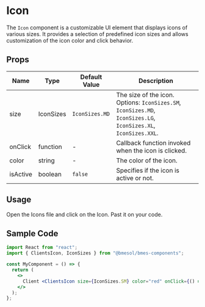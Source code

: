 
<Meta title="Icons/Docs" />

# Icon

The `Icon` component is a customizable UI element that displays icons of various sizes. It provides a selection of predefined icon sizes and allows customization of the icon color and click behavior.

## Props

| Name     | Type      | Default Value  | Description                                                                                                     |
| -------- | --------- | -------------- | --------------------------------------------------------------------------------------------------------------- |
| size     | IconSizes | `IconSizes.MD` | The size of the icon. Options: `IconSizes.SM`, `IconSizes.MD`, `IconSizes.LG`, `IconSizes.XL`, `IconSizes.XXL`. |
| onClick  | function  | -              | Callback function invoked when the icon is clicked.                                                             |
| color    | string    | -              | The color of the icon.                                                                                          |
| isActive | boolean   | `false`        | Specifies if the icon is active or not.                                                                         |

## Usage

Open the Icons file and click on the Icon. Past it on your code.

## Sample Code

```jsx
import React from "react";
import { ClientsIcon, IconSizes } from "@bmesol/bmes-components";

const MyComponent = () => {
  return (
    <>
      Client <ClientsIcon size={IconSizes.SM} color="red" onClick={() => alert("Clicked")}/>
    </>
  );
};
```

